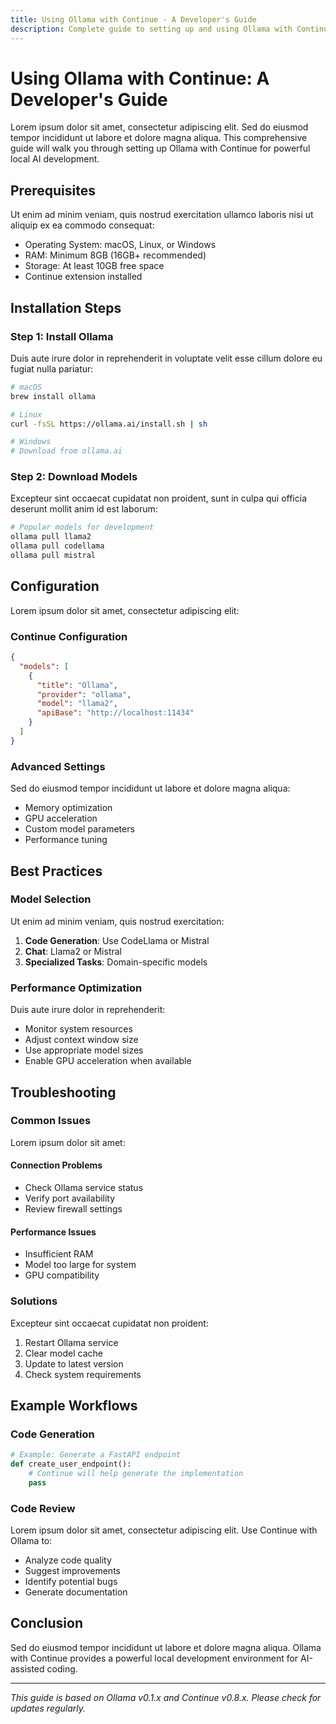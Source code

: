 ```yaml
---
title: Using Ollama with Continue - A Developer's Guide
description: Complete guide to setting up and using Ollama with Continue for local AI development
---
```


# Using Ollama with Continue: A Developer's Guide

Lorem ipsum dolor sit amet, consectetur adipiscing elit. Sed do eiusmod tempor incididunt ut labore et dolore magna aliqua. This comprehensive guide will walk you through setting up Ollama with Continue for powerful local AI development.

## Prerequisites

Ut enim ad minim veniam, quis nostrud exercitation ullamco laboris nisi ut aliquip ex ea commodo consequat:

- Operating System: macOS, Linux, or Windows
- RAM: Minimum 8GB (16GB+ recommended)
- Storage: At least 10GB free space
- Continue extension installed

## Installation Steps

### Step 1: Install Ollama

Duis aute irure dolor in reprehenderit in voluptate velit esse cillum dolore eu fugiat nulla pariatur:

```bash
# macOS
brew install ollama

# Linux
curl -fsSL https://ollama.ai/install.sh | sh

# Windows
# Download from ollama.ai
```

### Step 2: Download Models

Excepteur sint occaecat cupidatat non proident, sunt in culpa qui officia deserunt mollit anim id est laborum:

```bash
# Popular models for development
ollama pull llama2
ollama pull codellama
ollama pull mistral
```

## Configuration

Lorem ipsum dolor sit amet, consectetur adipiscing elit:

### Continue Configuration

```json
{
  "models": [
    {
      "title": "Ollama",
      "provider": "ollama",
      "model": "llama2",
      "apiBase": "http://localhost:11434"
    }
  ]
}
```

### Advanced Settings

Sed do eiusmod tempor incididunt ut labore et dolore magna aliqua:

- Memory optimization
- GPU acceleration
- Custom model parameters
- Performance tuning

## Best Practices

### Model Selection

Ut enim ad minim veniam, quis nostrud exercitation:

1. **Code Generation**: Use CodeLlama or Mistral
2. **Chat**: Llama2 or Mistral
3. **Specialized Tasks**: Domain-specific models

### Performance Optimization

Duis aute irure dolor in reprehenderit:

- Monitor system resources
- Adjust context window size
- Use appropriate model sizes
- Enable GPU acceleration when available

## Troubleshooting

### Common Issues

Lorem ipsum dolor sit amet:

#### Connection Problems

- Check Ollama service status
- Verify port availability
- Review firewall settings

#### Performance Issues

- Insufficient RAM
- Model too large for system
- GPU compatibility

### Solutions

Excepteur sint occaecat cupidatat non proident:

1. Restart Ollama service
2. Clear model cache
3. Update to latest version
4. Check system requirements

## Example Workflows

### Code Generation

```python
# Example: Generate a FastAPI endpoint
def create_user_endpoint():
    # Continue will help generate the implementation
    pass
```

### Code Review

Lorem ipsum dolor sit amet, consectetur adipiscing elit. Use Continue with Ollama to:

- Analyze code quality
- Suggest improvements
- Identify potential bugs
- Generate documentation

## Conclusion

Sed do eiusmod tempor incididunt ut labore et dolore magna aliqua. Ollama with Continue provides a powerful local development environment for AI-assisted coding.

---

_This guide is based on Ollama v0.1.x and Continue v0.8.x. Please check for updates regularly._
